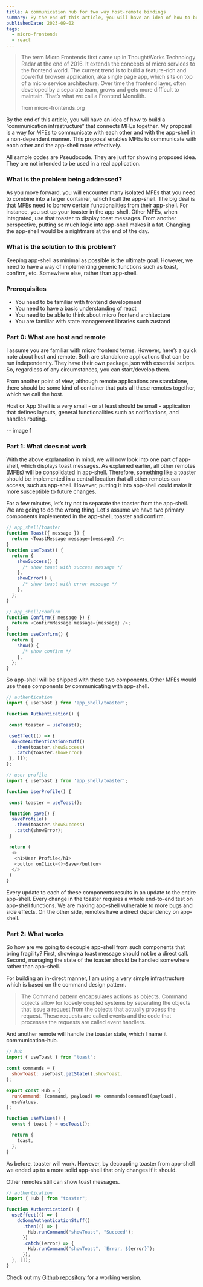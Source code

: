 ```yaml
---
title: A communication hub for two way host-remote bindings
summary: By the end of this article, you will have an idea of how to build a “communication infrastructure” that connects MFEs together. My proposal is a way for MFEs to communicate with each other and with the app-shell in a non-dependent manner. This proposal enables MFEs to communicate with each other and the app-shell more effectively.
publishedDate: 2023-09-02
tags:
  - micro-frontends
  - react
---
```


> The term Micro Frontends first came up in ThoughtWorks Technology Radar at the end of 2016. It extends the concepts of micro services to the frontend world. The current trend is to build a feature-rich and powerful browser application, aka single page app, which sits on top of a micro service architecture. Over time the frontend layer, often developed by a separate team, grows and gets more difficult to maintain. That’s what we call a Frontend Monolith.
>
> from micro-frontends.org

By the end of this article, you will have an idea of how to build a “communication infrastructure” that connects MFEs together. My proposal is a way for MFEs to communicate with each other and with the app-shell in a non-dependent manner. This proposal enables MFEs to communicate with each other and the app-shell more effectively.

All sample codes are Pseudocode. They are just for showing proposed idea. They are not intended to be used in a real application.

### What is the problem being addressed?

As you move forward, you will encounter many isolated MFEs that you need to combine into a larger container, which I call the app-shell. The big deal is that MFEs need to borrow certain functionalities from their app-shell. For instance, you set up your toaster in the app-shell. Other MFEs, when integrated, use that toaster to display toast messages. From another perspective, putting so much logic into app-shell makes it a fat. Changing the app-shell would be a nightmare at the end of the day.

### What is the solution to this problem?

Keeping app-shell as minimal as possible is the ultimate goal. However, we need to have a way of implementing generic functions such as toast, confirm, etc. Somewhere else, rather than app-shell.

### Prerequisites

- You need to be familiar with frontend development
- You need to have a basic understanding of react
- You need to be able to think about micro frontend architecture
- You are familiar with state management libraries such zustand

### Part 0: What are host and remote

I assume you are familiar with micro frontend terms. However, here’s a quick note about host and remote. Both are standalone applications that can be run independently. They have their own package.json with essential scripts. So, regardless of any circumstances, you can start/develop them.

From another point of view, although remote applications are standalone, there should be some kind of container that puts all these remotes together, which we call the host.

Host or App Shell is a very small - or at least should be small - application that defines layouts, general functionalities such as notifications, and handles routing.

-- image 1

### Part 1: What does not work

With the above explanation in mind, we will now look into one part of app-shell, which displays toast messages. As explained earlier, all other remotes (MFEs) will be consolidated in app-shell. Therefore, something like a toaster should be implemented in a central location that all other remotes can access, such as app-shell. However, putting it into app-shell could make it more susceptible to future changes.

For a few minutes, let’s try not to separate the toaster from the app-shell. We are going to do the wrong thing. Let's assume we have two primary components implemented in the app-shell, toaster and confirm.

```javascript
// app_shell/toaster
function Toast({ message }) {
  return <ToastMessage message={message} />;
}
function useToast() {
  return {
    showSuccess() {
      /* show toast with success message */
    },
    showError() {
      /* show toast with error message */
    },
  };
}

// app_shell/confirm
function Confirm({ message }) {
  return <ConfirmMessage message={message} />;
}
function useConfirm() {
  return {
    show() {
      /* show confirm */
    },
  };
}
```

So app-shell will be shipped with these two components. Other MFEs would use these components by communicating with app-shell.

```javascript
// authentication
import { useToast } from 'app_shell/toaster';

function Authentication() {

 const toaster = useToast();

 useEffect(() => {
  doSomeAuthenticationStuff()
   .then(toaster.showSuccess)
   .catch(toaster.showError)
 }, []);
};

// user profile
import { useToast } from 'app_shell/toaster';

function UserProfile() {

 const toaster = useToast();

 function save() {
  saveProfile()
   .then(toaster.showSuccess)
   .catch(showError);
 }

 return (
  <>
   <h1>User Profile</h1>
   <button onClick={}>Save</button>
  </>
 )
}
```

Every update to each of these components results in an update to the entire app-shell. Every change in the toaster requires a whole end-to-end test on app-shell functions. We are making app-shell vulnerable to more bugs and side effects. On the other side, remotes have a direct dependency on app-shell.

### Part 2: What works

So how are we going to decouple app-shell from such components that bring fragility? First, showing a toast message should not be a direct call. Second, managing the state of the toaster should be handled somewhere rather than app-shell.

For building an in-direct manner, I am using a very simple infrastructure which is based on the command design pattern.

> The Command pattern encapsulates actions as objects. Command objects allow for loosely coupled systems by separating the objects that issue a request from the objects that actually process the request. These requests are called events and the code that processes the requests are called event handlers.

And another remote will handle the toaster state, which I name it communication-hub.

```javascript
// hub
import { useToast } from "toast";

const commands = {
  showToast: useToast.getState().showToast,
};

export const Hub = {
  runCommand: (command, payload) => commands[command](payload),
  useValues,
};

function useValues() {
  const { toast } = useToast();

  return {
    toast,
  };
}
```

As before, toaster will work. However, by decoupling toaster from app-shell we ended up to a more solid app-shell that only changes if it should.

Other remotes still can show toast messages.

```javascript
// authentication
import { Hub } from "toaster";

function Authentication() {
  useEffect(() => {
    doSomeAuthenticationStuff()
      .then(() => {
        Hub.runCommand("showToast", "Succeed");
      })
      .catch((error) => {
        Hub.runCommand("showToast", `Error, ${error}`);
      });
  }, []);
}
```

Check out my [Github repository](https://github.com/sadrzadehsina/micro-frontend-playground/tree/main/communication-pattern) for a working version.
